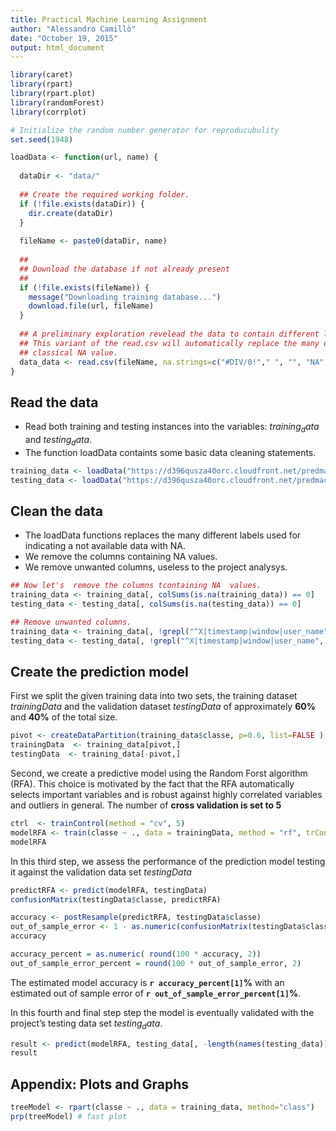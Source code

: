 ```yaml
---
title: Practical Machine Learning Assignment
author: "Alessandro Camillò"
date: "October 19, 2015"
output: html_document
---
```




```r
library(caret)
library(rpart)
library(rpart.plot)
library(randomForest)
library(corrplot)

# Initialize the random number generator for reproducubulity
set.seed(1948) 
```

```r
loadData <- function(url, name) {
  
  dataDir <- "data/"
  
  ## Create the required working folder.
  if (!file.exists(dataDir)) {
    dir.create(dataDir)
  }
  
  fileName <- paste0(dataDir, name)
  
  ##
  ## Download the database if not already present
  ##
  if (!file.exists(fileName)) {
    message("Downloading training database...")
    download.file(url, fileName)
  }
 
  ## A preliminary exploration revelead the data to contain different labels for the missing value.
  ## This variant of the read.csv will automatically replace the many different strings to the 
  ## classical NA value.
  data_data <- read.csv(fileName, na.strings=c("#DIV/0!"," ", "", "NA", "NAs", "NULL"))
}
```

## Read the data
* Read both training and testing instances into the variables: $training_data$ and $testing_data$.
* The function loadData containts some basic data cleaning statements.
```r
training_data <- loadData("https://d396qusza40orc.cloudfront.net/predmachlearn/pml-training.csv", "pml-training.csv")
testing_data <- loadData("https://d396qusza40orc.cloudfront.net/predmachlearn/pml-testing.csv", "pml-testing.csv")
```

## Clean the data
* The loadData functions replaces the many different labels used for indicating a not available data with NA.
* We remove the columns containing NA  values.
* We remove unwanted columns, useless to the project analysys.

```r
## Now let's  remove the columns tcontaining NA  values.
training_data <- training_data[, colSums(is.na(training_data)) == 0] 
testing_data <- testing_data[, colSums(is.na(testing_data)) == 0] 

## Remove unwanted columns.
training_data <- training_data[, !grepl("^X|timestamp|window|user_name", names(training_data)) ]
testing_data <- testing_data[, !grepl("^X|timestamp|window|user_name", names(testing_data)) ]
```

## Create the prediction model

First we split the given training data into two sets, the training dataset $trainingData$ and the validation dataset $testingData$ of approximately **60%** and **40%** of the total size.
```r
pivot <- createDataPartition(training_data$classe, p=0.6, list=FALSE )
trainingData  <- training_data[pivot,]
testingData  <- training_data[-pivot,]
```

Second, we create a predictive model using the Random Forst algorithm (RFA). This choice is motivated by the fact that the RFA automatically selects important variables and is robust against highly correlated variables and outliers in general. 
The number of **cross validation is set to 5**

```r
ctrl  <- trainControl(method = "cv", 5)
modelRFA <- train(classe ~ ., data = trainingData, method = "rf", trControl = ctrl, ntree = 250)
modelRFA
```


In this third step, we assess the performance of the prediction model testing it against the validation data set $testingData$
```r
predictRFA <- predict(modelRFA, testingData)
confusionMatrix(testingData$classe, predictRFA)

accuracy <- postResample(predictRFA, testingData$classe)
out_of_sample_error <- 1 - as.numeric(confusionMatrix(testingData$classe, predictRFA)$overall[1])
accuracy
```

```r
accuracy_percent = as.numeric( round(100 * accuracy, 2))
out_of_sample_error_percent = round(100 * out_of_sample_error, 2)
```


The estimated model accuracy is **`r accuracy_percent[1]`%** with an estimated out of sample error of **`r out_of_sample_error_percent[1]`%**.

In this fourth and final step step the model is eventually validated with the project's testing data set $testing_data$.
```r
result <- predict(modelRFA, testing_data[, -length(names(testing_data))])
result
```

## Appendix: Plots and Graphs

```r
treeModel <- rpart(classe ~ ., data = training_data, method="class")
prp(treeModel) # fast plot
```
